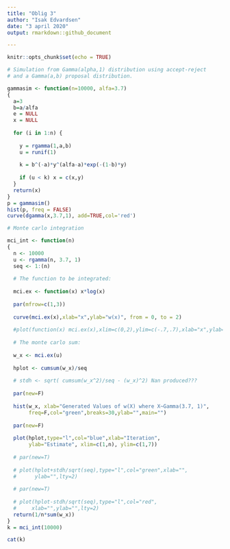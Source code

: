 ```yaml
---
title: "Oblig 3"
author: "Isak Edvardsen"
date: "3 april 2020"
output: rmarkdown::github_document

---
```



```r
knitr::opts_chunk$set(echo = TRUE)
```


```r

# Simulation from Gamma(alpha,1) distribution using accept-reject 
# and a Gamma(a,b) proposal distribution.

gammasim <- function(n=10000, alfa=3.7) 
{
  a=3
  b=a/alfa
  e = NULL
  x = NULL
  
  for (i in 1:n) {
    
    y = rgamma(1,a,b)
    u = runif(1)
    
    k = b^(-a)*y^(alfa-a)*exp(-(1-b)*y)
      
    if (u < k) x = c(x,y)
  }
  return(x)
}
p = gammasim()
hist(p, freq = FALSE)
curve(dgamma(x,3.7,1), add=TRUE,col='red')
```



```r
# Monte carlo integration

mci_int <- function(n) 
{
  n <- 10000 
  u <- rgamma(n, 3.7, 1)
  seq <- 1:(n)
  
  # The function to be integrated:
  
  mci.ex <- function(x) x*log(x)
  
  par(mfrow=c(1,3))
  
  curve(mci.ex(x),xlab="x",ylab="w(x)", from = 0, to = 2)
  
  #plot(function(x) mci.ex(x),xlim=c(0,2),ylim=c(-.7,.7),xlab="x",ylab="w(x)")
  
  # The monte carlo sum:
  
  w_x <- mci.ex(u)
  
  hplot <- cumsum(w_x)/seq
  
  # stdh <- sqrt( cumsum(w_x^2)/seq - (w_x)^2) Nan produced???
  
  par(new=F)
  
  hist(w_x, xlab="Generated Values of w(X) where X~Gamma(3.7, 1)",
       freq=F,col="green",breaks=30,ylab="",main="")
  
  par(new=F)
  
  plot(hplot,type="l",col="blue",xlab="Iteration",
       ylab="Estimate", xlim=c(1,n), ylim=c(1,7))
  
  # par(new=T)
  
  # plot(hplot+stdh/sqrt(seq),type="l",col="green",xlab="",
  #      ylab="",lty=2)
  
  # par(new=T)
  
  # plot(hplot-stdh/sqrt(seq),type="l",col="red",
  #     xlab="",ylab="",lty=2)
  return(1/n*sum(w_x))  
}
k = mci_int(10000)

cat(k)


```




